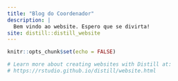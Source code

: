 ```yaml
---
title: "Blog do Coordenador"
description: |
  Bem vindo ao website. Espero que se divirta!
site: distill::distill_website
---
```


```r
knitr::opts_chunk$set(echo = FALSE)

# Learn more about creating websites with Distill at:
# https://rstudio.github.io/distill/website.html

```

